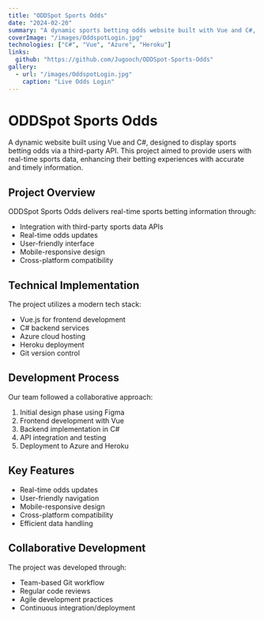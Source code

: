 ```yaml
---
title: "ODDSpot Sports Odds"
date: "2024-02-20"
summary: "A dynamic sports betting odds website built with Vue and C#, providing real-time sports data through third-party API integration."
coverImage: "/images/OddspotLogin.jpg"
technologies: ["C#", "Vue", "Azure", "Heroku"]
links:
  github: "https://github.com/Jugooch/ODDSpot-Sports-Odds"
gallery:
  - url: "/images/OddspotLogin.jpg"
    caption: "Live Odds Login"
---
```


# ODDSpot Sports Odds

A dynamic website built using Vue and C#, designed to display sports betting odds via a third-party API. This project aimed to provide users with real-time sports data, enhancing their betting experiences with accurate and timely information.

## Project Overview

ODDSpot Sports Odds delivers real-time sports betting information through:
- Integration with third-party sports data APIs
- Real-time odds updates
- User-friendly interface
- Mobile-responsive design
- Cross-platform compatibility

## Technical Implementation

The project utilizes a modern tech stack:
- Vue.js for frontend development
- C# backend services
- Azure cloud hosting
- Heroku deployment
- Git version control

## Development Process

Our team followed a collaborative approach:
1. Initial design phase using Figma
2. Frontend development with Vue
3. Backend implementation in C#
4. API integration and testing
5. Deployment to Azure and Heroku

## Key Features

- Real-time odds updates
- User-friendly navigation
- Mobile-responsive design
- Cross-platform compatibility
- Efficient data handling

## Collaborative Development

The project was developed through:
- Team-based Git workflow
- Regular code reviews
- Agile development practices
- Continuous integration/deployment